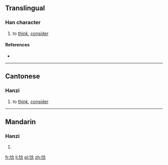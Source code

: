 ==Translingual==

===Han character===
{{Han char|rn=61|rad=心|as=08|sn=11|four=|canj=心人戈心 (POIP)|ids=⿰[[忄]][[念]]}}

# {{context|Cantonese|lang=mul}} to [[think]], [[consider]]

====References====
* {{Han ref|kx=0391.030|dkj=10806|dj=0725.150|hdz=42317.070|uh=60D7|ud=24791}}

----

==Cantonese==

===Hanzi===
{{yue-hanzi|jyut=[[nam2]]|y=nam2}}

# to [[think]], [[consider]]

----

==Mandarin==

===Hanzi===
{{cmn-hanzi|pin=[[niè]] ([[nie4]])|wg=nieh<sup>4</sup>}}

# {{defn|lang=cmn|sort=心08}}

[[fr:惗]]
[[li:惗]]
[[pl:惗]]
[[zh:惗]]